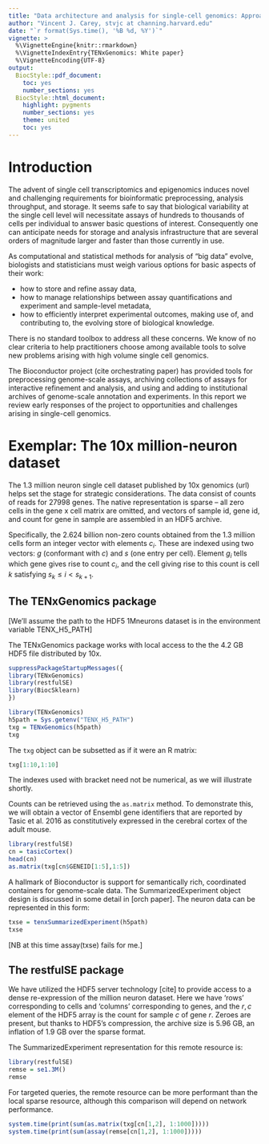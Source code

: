 ```yaml
---
title: "Data architecture and analysis for single-cell genomics: Approaches in Bioconductor"
author: "Vincent J. Carey, stvjc at channing.harvard.edu"
date: "`r format(Sys.time(), '%B %d, %Y')`"
vignette: >
  %\VignetteEngine{knitr::rmarkdown}
  %\VignetteIndexEntry{TENxGenomics: White paper}
  %\VignetteEncoding{UTF-8}
output:
  BiocStyle::pdf_document:
    toc: yes 
    number_sections: yes 
  BiocStyle::html_document:
    highlight: pygments
    number_sections: yes 
    theme: united
    toc: yes 
---
```


# Introduction

The advent of single cell transcriptomics and
epigenomics induces novel and challenging
requirements for bioinformatic preprocessing, analysis
throughput, and storage.  It seems safe to say that
biological variability at the single cell level
will necessitate assays of hundreds to thousands
of cells per individual to answer basic questions
of interest.  Consequently one can anticipate
needs for storage and analysis infrastructure that
are several orders of magnitude larger and faster
than those currently in use.  

As computational
and statistical methods for analysis of "big data"
evolve, biologists and statisticians must weigh
various options for basic aspects of their work:

- how to store and refine assay data, 
- how to manage
relationships between assay quantifications and
experiment and sample-level metadata, 
- how to efficiently interpret experimental outcomes, making
use of, and contributing to, the evolving store
of biological knowledge.

There is no standard toolbox to address all these
concerns.  We know of no clear criteria to help practitioners
choose among available tools to solve new problems arising
with high volume single cell genomics.

The Bioconductor project (cite orchestrating paper) has
provided tools for preprocessing genome-scale assays,
archiving collections of assays for interactive
refinement and analysis, and using and adding to 
institutional archives of genome-scale annotation
and experiments.  In this report we review early
responses of the project to opportunities and
challenges arising in single-cell genomics.

# Exemplar: The 10x million-neuron dataset

The 1.3 million neuron single cell dataset published
by 10x genomics (url) helps set the
stage for strategic considerations.  The data consist
of counts of reads for 27998 genes.  The native
representation is sparse -- all zero cells in the
gene x cell matrix are omitted, and vectors of
sample id, gene id, and count for gene in sample are
assembled in an HDF5 archive.  

Specifically, the 2.624 billion non-zero counts obtained
from the 1.3 million cells form
an integer vector with elements $c_i$.  These are indexed using
two
vectors: $g$ (conformant with $c$) and $s$ (one entry per
cell).  Element $g_i$ tells which gene gives rise to count $c_i$,
and the cell giving rise to this count is
cell $k$ satisfying $s_k \leq i < s_{k+1}$.

## The TENxGenomics package

[We'll assume the path to the HDF5 1Mneurons dataset is
in the environment variable TENX_H5_PATH]

The TENxGenomics package works with local access
to the the 4.2 GB HDF5 file distributed
by 10x.
```r
suppressPackageStartupMessages({
library(TENxGenomics)
library(restfulSE)
library(BiocSklearn)
})
```
```r
library(TENxGenomics)
h5path = Sys.getenv("TENX_H5_PATH")
txg = TENxGenomics(h5path)
txg
```

The `txg` object can be subsetted as if it were an R matrix:
```r
txg[1:10,1:10]
```
The indexes used with bracket need not be numerical, as we
will illustrate shortly.  

Counts can be retrieved using the `as.matrix` method.
To demonstrate this, we will obtain a vector of Ensembl
gene identifiers that are reported by Tasic et al. 2016 as
constitutively expressed in the cerebral cortex of the
adult mouse.

```r
library(restfulSE)
cn = tasicCortex()
head(cn)
as.matrix(txg[cn$GENEID[1:5],1:5])
```

A hallmark of Bioconductor is support for semantically
rich, coordinated containers for genome-scale data.  The
SummarizedExperiment object design is discussed in some
detail in [orch paper].  The neuron data can be
represented in this form:
```r
txse = tenxSummarizedExperiment(h5path)
txse
```

[NB at this time assay(txse) fails for me.]

## The restfulSE package

We have utilized the HDF5 server technology [cite]
to provide access to a dense re-expression of the
million neuron dataset.  Here we have 'rows' corresponding
to cells and 'columns' corresponding to genes, and
the $r, c$ element of the HDF5 array is the count for
sample $c$ of gene $r$.  Zeroes are present, but thanks
to HDF5's compression, the archive size is 5.96 GB,
an inflation of 1.9 GB over the sparse format.

The SummarizedExperiment representation for
this remote resource is:
```r
library(restfulSE)
remse = se1.3M()
remse
```

For targeted queries, the remote resource can be
more performant than the local sparse resource, although
this comparison will depend on network performance.
```r
system.time(print(sum(as.matrix(txg[cn[1,2], 1:1000]))))
system.time(print(sum(assay(remse[cn[1,2], 1:1000]))))
```
